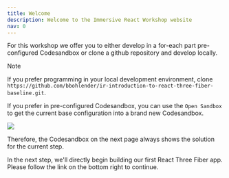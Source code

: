```yaml
---
title: Welcome
description: Welcome to the Immersive React Workshop website
nav: 0
---
```


For this workshop we offer you to either develop in a for-each part pre-configured Codesandbox or clone a github repository and develop locally.

> [!NOTE]
> If you prefer programming in your local development environment, clone `https://github.com/bbohlender/ir-introduction-to-react-three-fiber-baseline.git`.

If you prefer in pre-configured Codesandbox, you can use the `Open Sandbox` to get the current base configuration into a brand new Codesandbox.

![](./open-sandbox.jpg)

Therefore, the Codesandbox on the next page always shows the solution for the current step.

In the next step, we'll directly begin building our first React Three Fiber app. Please follow the link on the bottom right to continue.